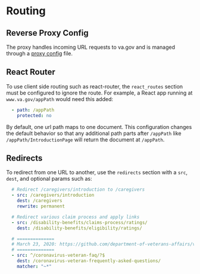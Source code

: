 # Routing

## Reverse Proxy Config

The proxy handles incoming URL requests to va.gov and is managed through a [proxy config](https://github.com/department-of-veterans-affairs/devops/blob/master/ansible/deployment/config/revproxy-vagov/vars/react_routes.yml) file.

## React Router

To use client side routing such as react-router, the `react_routes` section must be configured to ignore the route.
For example, a React app running at `www.va.gov/appPath` would need this added:

```yml
  - path: /appPath
    protected: no
```
By default, one url path maps to one document. This configuration changes the default behavior so that any additional path parts after `/appPath` like `/appPath/IntroductionPage` will return the document at `/appPath`.

## Redirects

To redirect from one URL to another, use the `redirects` section with a `src`, `dest`, and optional params such as:
```yaml
  # Redirect /caregivers/introduction to /caregivers
  - src: /caregivers/introduction
    dest: /caregivers
    rewrite: permanent
```
```yaml
  # Redirect various claim process and apply links
  - src: /disability-benefits/claims-process/ratings/
    dest: /disability-benefits/eligibility/ratings/
```
```yaml
  # ==============
  # March 23, 2020: https://github.com/department-of-veterans-affairs/va.gov-team/issues/7104
  # ==============
  - src: ^/coronavirus-veteran-faq/?$
    dest: /coronavirus-veteran-frequently-asked-questions/
    matcher: "~*"
```  


